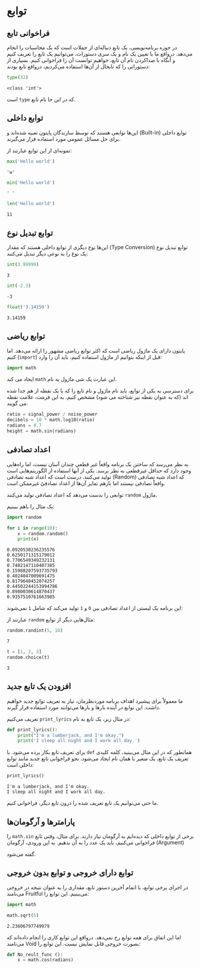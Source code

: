 # توابع {#functions}

## فراخوانی تابع {#import-function}

در حوزه برنامه‌نویسی،
یک تابع دنباله‌ای از جملات است که یک محاسبات را انجام می‌دهد.
درواقع ما با تعیین یک نام و یک سری دستورات،
می‌توانیم یک تابع را تعریف کنیم و آنگاه با صداکردن نام آن تابع،
خواهیم توانست آن را فراخوانی کنیم. بسیاری از دستوراتی را که
 تابحال از آن‌ها استفاده می‌کردیم، درواقع تابع بودند:

```python
type(32)
```
```output
<class 'int'>
```


که در این جا نام تابع 
[`type`]{dir=ltr}
است.

## توابع داخلی {#built-in-functions}

توابع داخلی 
[(Built-in)]{dir=ltr}
این‌ها توابعی هستند که توسط سازندگان پایتون تعبیه شده‌اند
 و برای حل مسائل عمومی مورد استفاده قرار می‌گیرند.

نمونه‌ای از این توابع عبارتند از:

```python
max('Hello world')
```
```output
'w'
```

```python
min('Hello world')
```
```output
' '
```

```python
len('Hello world')
```
```output
11
```

## توابع تبدیل نوع {#type-conversion-functions}

توابع تبدیل نوع 
[(Type Conversion)]{dir=ltr}
این‌ها نوع دیگری از توابع داخلی هستند که مقدار یک نوع را
به نوعی دیگر تبدیل می‌کنند:

```python
int(3.99999)
```
```output
3
```

```python
int(-2.3)
```
```output
-3
```

```python
float('3.14159')
```
```output
3.14159
```

## توابع ریاضی {#math-functions}

پایتون دارای یک ماژول ریاضی است که اکثر توابع ریاضی 
مشهور را ارائه می‌دهد. اما قبل از اینکه بتوانیم از ماژول
استفاده کنیم، باید آن را وارد
[(`import`)]{dir=ltr}
کنیم:

```python
import math
```

این عبارت یک شی ماژول به نام
[`math`]{dir=ltr} 
ایجاد می کند.

برای دسترسی به یکی از توابع، باید نام ماژول و
نام تابع را که با یک نقطه از هم جدا شده اند 
(که به عنوان نقطه نیز شناخته می شود) مشخص کنیم.
به این فرمت، علامت نقطه می گویند.

```python
ratio = signal_power / noise_power
decibels = 10 * math.log10(ratio)
radians = 0.7
height = math.sin(radians)
```

## اعداد تصادفی {#random-numbers}

به نظر می‌رسد که ساختن یک برنامه واقعاً غیر قطعی
چندان آسان نیست، اما راه‌هایی وجود دارد که حداقل 
غیرقطعی به نظر برسد. یکی از آنها استفاده از 
الگوریتم‌هایی است که اعداد شبه تصادفی
[(Random)]{dir=ltr}
تولید می‌کنند. 
درست است که اعداد شبه تصادفی واقعاْ تصادفی نیستند 
اما بازهم تمایز آن‌ها از اعداد تصادفیُ غیرممکن است. 

ماژول
[`random`]{dir=ltr} 
توابعی را بدست می‌دهد که اعداد تصادفی تولید می‌کنند.

یک مثال را باهم ببینیم:

```python
import random

for i in range(10):
    x = random.random()
    print(x)

```
```output
0.0920530236235576
0.6250171315179012
0.7706549349232131
0.7402147110407385
0.15988207593735793
0.4024047009691475
0.8179640452074257
0.44502244153994786
0.8980030614870437
0.9357510761663985
```

این برنامه یک لیستی از اعداد تصادفی بین 
`0`
و 
`1`
تولید می‌کند که شامل 
`1`
نمی‌شوند:


مثال‌هایی دیگر از توابع
[`random‌`]{dir=ltr}
عبارتند از: 

```python
random.randint(5, 10)
```
```output
7
```

```python
t = [1, 2, 3]
random.choice(t)
```
```output
3
```

## افزودن یک تابع جدید {#create-new-function}

ما معمولاْ برای پیشبرد اهداف برنامه موردنظرمان،
نیاز به تعریف توابع جدید خواهیم داشت. این توابع
در آینده بارها و بارها می‌توانند مورد استفاده قرار گیرند.

در مثال زیر، یک تابع به نام 
[`print_lyrics`]{dir=ltr}
تعریف می‌کنیم:

```python
def print_lyrics():
    print("I'm a lumberjack, and I'm okay.")
    print('I sleep all night and I work all day.')

```

همانطور که در این مثال می‌بینید، کلمه کلیدی 
[`def`]{dir=ltr}
برای تعریف تابع بکار برده می‌شود. 
با تعریف یک تابع، یک متغیر با همان نام ایجاد می‌شود. 
نحو فراخوانی تابع جدید مانند توابع داخلی است:

```python
print_lyrics()
```
```output
I'm a lumberjack, and I'm okay.
I sleep all night and I work all day.
```

ما حتی می‌توانیم یک تابع تعریف شده را درون تابع دیگر، 
فراخوانی کنیم.

## پارامترها و آرگومان‌ها {#parameters-and-arguments}

برخی از توابع داخلی که دیده‌ایم به آرگومان نیاز دارند. 
برای مثال، وقتی تابع 
[`math.sin`]{dir=ltr}
را فراخوانی می‌کنیم، باید یک عدد را به آن بدهیم.
به این ورودی، آرگومان
[(Argument)]{dir=ltr}

گفته می‌شود.

## توابع دارای خروجی و توابع بدون خروجی {#fruitful-functions-and-void-functions}

در اجرای برخی توابع، با اتمام آخرین دستور تابع،
مقداری را به عنوان نتیجه
 در خروجی می‌بینیم.
این توابع را
[Fruitful]{dir=ltr}
می‌نامند:

```python
import math

math.sqrt(5)
```
```
2.23606797749979
```


اما این اتفاق برای همه توابع رخ نمی‌دهد.
درواقع این توابع کاری را انجام 
داده‌اند که بصورت خروجی قابل نمایش نیست. 
این توابع را 
[Void]{dir=ltr}
می‌نامند:

```python
def No_reult_func ():
    x = math.cos(radians)

```
